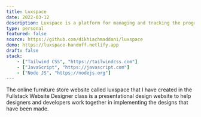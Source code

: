 ```yaml
---
title: Luxspace
date: 2022-03-12
description: Luxspace is a platform for managing and tracking the progress of projects.
type: personal
featured: false
source: https://github.com/dikhiachmaddani/luxspace
demo: https://luxspace-handoff.netlify.app
draft: false
stack:
    - ["Tailwind CSS", "https://tailwindcss.com"]
    - ["JavaScript", "https://javascript.com"]
    - ["Node JS", "https://nodejs.org"]
---
```


The online furniture store website called luxspace that I have created in the Fullstack Website Designer class is a presentational design website to help designers and developers work together in implementing the designs that have been made.
